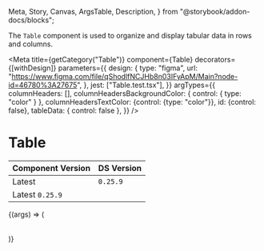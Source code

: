  Meta,
  Story,
  Canvas,
  ArgsTable,
  Description,
} from "@storybook/addon-docs/blocks";


<Description of={Table} />

The `Table` component is used to organize and display tabular data in rows and columns.

<Meta
  title={getCategory("Table")}
  component={Table}
  decorators={[withDesign]}
  parameters={{
    design: {
      type: "figma",
      url:
        "https://www.figma.com/file/qShodlfNCJHb8n03IFyApM/Main?node-id=46780%3A27675",
    },
    jest: ["Table.test.tsx"],
  }}
  argTypes={{
    columnHeaders: [],
    columnHeadersBackgroundColor: { control: { type: "color" } },
    columnHeadersTextColor: {control: {type: "color"}},
    id: {control: false},
    tableData: { control: false },
  }}
/>


# Table

| Component Version | DS Version |
| ----------------- | ---------- |
| Latest            | `0.25.9`   |
| Latest              `0.25.9`   |

<Description of={Table} />

<Canvas withToolbar>
  <Story
    name="Table"
    args={{
      columnHeaders: ["First Name", "Last Name", "Nick Name", "Address1", "City", "Zipcode", "State"],
      tableData: [ ["Tom", "Nook", "Tanukichi", "Main Street", "New York", "23458", "NY" ], [ "Isabelle", "-", "Shizue", "Walnut Street", "New York", "23458", "NY"], [ "K.K.", "Slider", "Totakeke", "Niper Place", "New York", "98765", "NY"], [ "Sonny", "Resetti", "Risetto san", "Village Road", "New York", "09873", "NY" ], ],
      useRowHeaders: false,
      showRowDividers: false,
    }}
  >
    {(args) => (
      <Table {...args}>
      </Table>
    )}
  </Story>
</Canvas>

<ArgsTable story="Table" />
